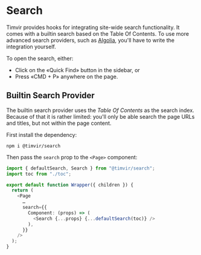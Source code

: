 
# Search

Timvir provides hooks for integrating site-wide search functionality. It comes with
a builtin search based on the Table Of Contents. To use more advanced search providers,
such as [Algolia], you'll have to write the integration yourself.

To open the search, either:

- Click on the «Quick Find» button in the sidebar, or
- Press «CMD + P» anywhere on the page.

## Builtin Search Provider

The builtin search provider uses the _Table Of Contents_ as the search index. Because
of that it is rather limited: you'll only be able search the page URLs and titles,
but not within the page content.

First install the dependency:

```shell
npm i @timvir/search
```

Then pass the `search` prop to the `<Page>` component:

```typescript
import { defaultSearch, Search } from "@timvir/search";
import toc from "./toc";

export default function Wrapper({ children }) {
  return (
    <Page
      …
      search={{
        Component: (props) => (
          <Search {...props} {...defaultSearch(toc)} />
        ),
      }}
    />
  );
}
```

[Algolia]: https://www.algolia.com/
